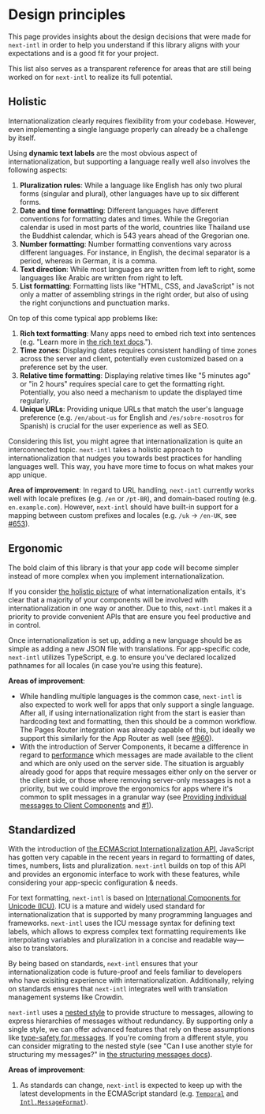 
# Design principles

This page provides insights about the design decisions that were made for `next-intl` in order to help you understand if this library aligns with your expectations and is a good fit for your project.

This list also serves as a transparent reference for areas that are still being worked on for `next-intl` to realize its full potential.

## Holistic

Internationalization clearly requires flexibility from your codebase. However, even implementing a single language properly can already be a challenge by itself.

Using **dynamic text labels** are the most obvious aspect of internationalization, but supporting a language really well also involves the following aspects:
1. **Pluralization rules**: While a language like English has only two plural forms (singular and plural), other languages have up to six different forms.
2. **Date and time formatting**: Different languages have different conventions for formatting dates and times. While the Gregorian calendar is used in most parts of the world, countries like Thailand use the Buddhist calendar, which is 543 years ahead of the Gregorian one.
3. **Number formatting**: Number formatting conventions vary across different languages. For instance, in English, the decimal separator is a period, whereas in German, it is a comma.
4. **Text direction**: While most languages are written from left to right, some languages like Arabic are written from right to left.
5. **List formatting**: Formatting lists like "HTML, CSS, and JavaScript" is not only a matter of assembling strings in the right order, but also of using the right conjunctions and punctuation marks.

On top of this come typical app problems like:
1. **Rich text formatting**: Many apps need to embed rich text into sentences (e.g. "Learn more in [the rich text docs](/docs/usage/messages#rich-text).").
2. **Time zones**: Displaying dates requires consistent handling of time zones across the server and client, potentially even customized based on a preference set by the user.
3. **Relative time formatting**: Displaying relative times like "5 minutes ago" or "in 2 hours" requires special care to get the formatting right. Potentially, you also need a mechanism to update the displayed time regularly.
4. **Unique URLs**: Providing unique URLs that match the user's language preference (e.g. `/en/about-us` for English and `/es/sobre-nosotros` for Spanish) is crucial for the user experience as well as SEO.

Considering this list, you might agree that internationalization is quite an interconnected topic. `next-intl` takes a holistic approach to internationalization that nudges you towards best practices for handling languages well. This way, you have more time to focus on what makes your app unique.

**Area of improvement**: In regard to URL handling, `next-intl` currently works well with locale prefixes (e.g. `/en` or `/pt-BR`), and domain-based routing (e.g. `en.example.com`). However, `next-intl` should have built-in support for a mapping between custom prefixes and locales (e.g. `/uk` → `/en-UK`, see [#653](https://github.com/amannn/next-intl/issues/653)).

## Ergonomic

The bold claim of this library is that your app code will become simpler instead of more complex when you implement internationalization.

If you consider [the holistic picture](/docs/design-principles#holistic) of what internationalization entails, it's clear that a majority of your components will be involved with internationalization in one way or another. Due to this, `next-intl` makes it a priority to provide convenient APIs that are ensure you feel productive and in control. 

Once internationalization is set up, adding a new language should be as simple as adding a new JSON file with translations. For app-specific code, `next-intl` utilizes TypeScript, e.g. to ensure you've declared localized pathnames for all locales (in case you're using this feature).

**Areas of improvement**:
 - While handling multiple languages is the common case, `next-intl` is also expected to work well for apps that only support a single language. After all, if using internationalization right from the start is easier than hardcoding text and formatting, then this should be a common workflow. The Pages Router integration was already capable of this, but ideally we support this similarly for the App Router as well (see [#960](https://github.com/amannn/next-intl/issues/960)).
 - With the introduction of Server Components, it became a difference in regard to [performance](#performant) which messages are made available to the client and which are only used on the server side. The situation is arguably already good for apps that require messages either only on the server or the client side, or those where removing server-only messages is not a priority, but we could improve the ergonomics for apps where it's common to split messages in a granular way (see [Providing individual messages to Client Components](/docs/environments/server-client-components#option-3-providing-individual-messages) and [#1](https://github.com/amannn/next-intl/issues/1)).

## Standardized

With the introduction of [the ECMAScript Internationalization API](https://developer.mozilla.org/en-US/docs/Web/JavaScript/Reference/Global_Objects/Intl), JavaScript has gotten very capable in the recent years in regard to formatting of dates, times, numbers, lists and pluralization. `next-intl` builds on top of this API and provides an ergonomic interface to work with these features, while considering your app-specic configuration & needs.

For text formatting, `next-intl` is based on [International Components for Unicode (ICU)](https://unicode-org.github.io/icu/userguide/format_parse/). ICU is a mature and widely used standard for internationalization that is supported by many programming languages and frameworks. `next-intl` uses the ICU message syntax for defining text labels, which allows to express complex text formatting requirements like interpolating variables and pluralization in a concise and readable way—also to translators.

By being based on standards, `next-intl` ensures that your internationalization code is future-proof and feels familiar to developers who have exisiting experience with internationalization. Additionally, relying on standards ensures that `next-intl` integrates well with translation management systems like <PartnerContentLink href="https://crowdin.com/">Crowdin</PartnerContentLink>.

`next-intl` uses a [nested style](/docs/usage/messages#structuring-messages) to provide structure to messages, allowing to express hierarchies of messages without redundancy. By supporting only a single style, we can offer advanced features that rely on these assumptions like [type-safety for messages](/docs/workflows/typescript). If you're coming from a different style, you can consider migrating to the nested style (see "Can I use another style for structuring my messages?" in [the structuring messages docs](/docs/usage/messages#structuring-messages)).

**Areas of improvement**:
1. As standards can change, `next-intl` is expected to keep up with the latest developments in the ECMAScript standard (e.g. [`Temporal`](https://tc39.es/proposal-temporal/docs/) and [`Intl.MessageFormat`](https://github.com/tc39/proposal-intl-messageformat)).

